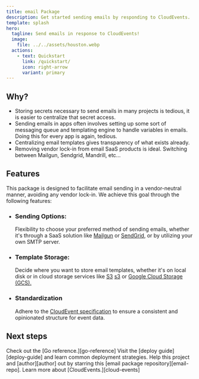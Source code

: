 ```yaml
---
title: email Package
description: Get started sending emails by responding to CloudEvents.
template: splash
hero:
  tagline: Send emails in response to CloudEvents!
  image:
    file: ../../assets/houston.webp
  actions:
    - text: Quickstart
      link: /quickstart/
      icon: right-arrow
      variant: primary
---
```



## Why?
* Storing secrets necessary to send emails in many projects is tedious, it is easier to centralize that secret access.
* Sending emails in apps often involves setting up some sort of messaging queue and templating engine to handle
variables in emails. Doing this for every app is again, tedious.
* Centralizing email templates gives transparency of what exists already.
* Removing vendor lock-in from email SaaS products is ideal. Switching between Mailgun, Sendgrid, Mandrill, etc...

## Features
This package is designed to facilitate email sending in a vendor-neutral manner, avoiding any vendor lock-in.
We achieve this goal through the following features:

* ### Sending Options:
  Flexibility to choose your preferred method of sending emails, whether it's through a SaaS
    solution like [Mailgun][mailgun] or [SendGrid][sendgrid], or by utilizing your own SMTP server.

* ### Template Storage:
  Decide where you want to store email templates, whether it's on local disk or in cloud storage services like [S3]
  [s3] or [Google Cloud Storage (GCS).][gcs]

* ### Standardization
  Adhere to the [CloudEvent specification][cloud-events] to ensure a consistent and opinionated structure for event
  data.

## Next steps

<CardGrid stagger>
	<Card title="Go reference" icon="add-document">
		Check out the [Go reference.][go-reference]
	</Card>
	<Card title="Deploy" icon="rocket">
    Visit the [deploy guide][deploy-guide] and learn common deployment strategies.
	</Card>
	<Card title="Star the Github" icon="github">
		Help this project and [author][author] out by starring this [email package repository][email-repo].
	</Card>
	<Card title="Learn about CloudEvents" icon="open-book">
		Learn more about [CloudEvents.][cloud-events]
	</Card>
</CardGrid>

[go-reference]: https://pkg.go.dev/github.com/itmayziii/email
[deploy-guide]: https://TODO
[author]: https://tommymay.dev
[email-repo]: https://github.com/itmayziii/email
[cloud-events]: https://cloudevents.io/
[gcs]: https://cloud.google.com/storage
[s3]: https://aws.amazon.com/s3/
[mailgun]: https://www.mailgun.com/
[sendgrid]: https://sendgrid.com/
